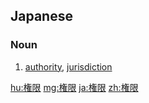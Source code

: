 {{also|權限}}
==Japanese==
{{ja-kanjitab|けん|げん|yomi=on}}

===Noun===
{{ja-noun|けんげん|kyu=權限}}
# [[authority]], [[jurisdiction]]
#: {{ja-usex|そのアカウントには管理者'''権限'''が設定されている。|その アカウント に は かんりしゃ '''けんげん''' が せってい されて いる。|The account has administrator '''privileges'''.}}

[[hu:権限]]
[[mg:権限]]
[[ja:権限]]
[[zh:権限]]